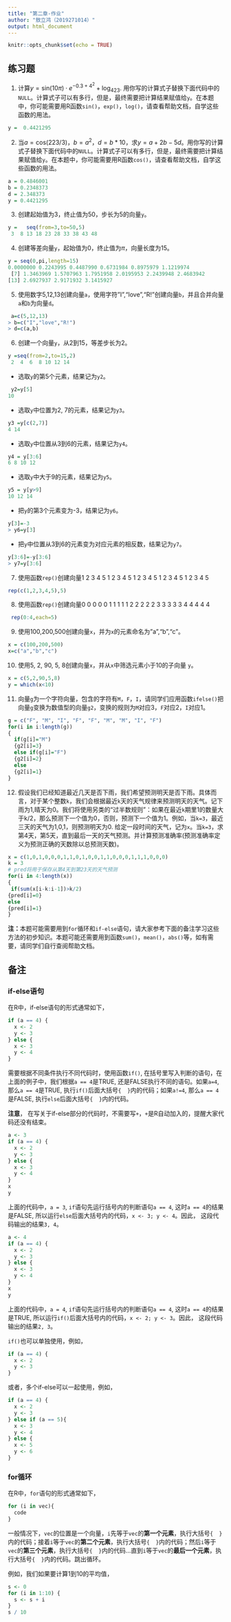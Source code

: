 ---
title: "第二章-作业"
author: "敖立鸿（2019271014）"
output: html_document
---

```{r setup, include=FALSE}
knitr::opts_chunk$set(echo = TRUE)
```


## 练习题

1. 计算$y=\mbox{sin}(10\pi)\cdot e^{-0.3+4^2} + \mbox{log}_423$. 用你写的计算式子替换下面代码中的`NULL`。计算式子可以有多行，但是，最终需要把计算结果赋值给`y`。在本题中，你可能需要用R函数`sin()`，`exp()`，`log()`，请查看帮助文档，自学这些函数的用法。

```{r}
y =  0.4421295

```

2. 当$a=\mbox{cos}(223/3)$，$b=a^2$，$d=b*10$，求$y=a+2b-5d$。用你写的计算式子替换下面代码中的`NULL`。计算式子可以有多行，但是，最终需要把计算结果赋值给`y`。在本题中，你可能需要用R函数`cos()`，请查看帮助文档，自学这些函数的用法。

```{r}
a = 0.4846001
b = 0.2348373
d = 2.348373
y = 0.4421295

```

3. 创建起始值为3，终止值为50，步长为5的向量`y`。
```{r}
y =   seq(from=3,to=50,5)
 3  8 13 18 23 28 33 38 43 48


```

4. 创建等差向量`y`，起始值为0，终止值为$\pi$，向量长度为15。
```{r}
y = seq(0,pi,length=15)
0.0000000 0.2243995 0.4487990 0.6731984 0.8975979 1.1219974
 [7] 1.3463969 1.5707963 1.7951958 2.0195953 2.2439948 2.4683942
[13] 2.6927937 2.9171932 3.1415927
```

5. 使用数字5,12,13创建向量`a`，使用字符"I","love","R!"创建向量`b`，并且合并向量`a`和`b`为向量`d`。

```{r}
 a=c(5,12,13)
> b=c("I","love","R!")
> d=c(a,b)
```

6. 创建一个向量`y`，从2到15，等差步长为2。

```{r}
y =seq(from=2,to=15,2)
 2  4  6  8 10 12 14
```

- 选取`y`的第5个元素，结果记为`y2`。

```{r}
 y2=y[5]
10
```
- 选取`y`中位置为2, 7的元素，结果记为`y3`。
```{r}
y3 =y[c(2,7)]
4 14
```

- 选取`y`中位置从3到6的元素，结果记为`y4`。
```{r}
y4 = y[3:6]
6 8 10 12
```

- 选取`y`中大于9的元素，结果记为`y5`。
```{r}
y5 = y[y>9]
10 12 14
```

- 把`y`的第3个元素变为-3，结果记为`y6`。
```{r}
y[3]=-3
> y6=y[3]
```

- 把`y`中位置从3到6的元素变为对应元素的相反数，结果记为`y7`。
```{r}
y[3:6]=-y[3:6]
> y7=y[3:6]
```

7. 使用函数`rep()`创建向量1 2 3 4 5 1 2 3 4 5 1 2 3 4 5 1 2 3 4 5 1 2 3 4 5
```{r}
rep(c(1,2,3,4,5),5)

```

8. 使用函数`rep()`创建向量0 0 0 0 0 1 1 1 1 1 2 2 2 2 2 3 3 3 3 3 4 4 4 4 4

```{r}
 rep(0:4,each=5)

```


9. 使用100,200,500创建向量`x`，并为`x`的元素命名为"a","b","c"。

```{r}
x = c(100,200,500)
x=c("a","b","c")
```


10. 使用5, 2, 90, 5, 8创建向量`x`，并从`x`中筛选元素小于10的子向量
`y`。
```{r}
x = c(5,2,90,5,8)
y = which(x<10)
```

11. 向量`g`为一个字符向量，包含的字符有`M`，`F`，`I`，请同学们应用函数`ifelse()`把向量`g`变换为数值型的向量`g2`，变换的规则为`M`对应3，`F`对应2，`I`对应1。
```{r}
g = c("F", "M", "I", "F", "F", "M", "M", "I", "F")
for(i in i:length(g))
{
  if(g[i]="M")
  {g2[i]=3}
  else if(g[i]="F")
  {g2[i]=2}
  else
  {g2[i]=1}
}
```



12. 假设我们已经知道最近几天是否下雨，我们希望预测明天是否下雨。具体而言，对于某个整数`k`，我们会根据最近`k`天的天气规律来预测明天的天气。记下雨为1,晴天为0。我们将使用另类的“过半数规则”：如果在最近`k`期里1的数量大于k/2，那么预测下一个值为0，否则，预测下一个值为1。例如，当`k=3`，最近三天的天气为1,0,1，则预测明天为0. 给定一段时间的天气，记为`x`。当`k=3`，求第4天，第5天，直到最后一天的天气预测。并计算预测准确率(预测准确率定义为预测正确的天数除以总预测天数)。

```{r}
x = c(1,0,1,0,0,0,1,1,0,1,0,0,1,1,0,0,0,1,1,1,0,0,0)
k = 3
# pred将用于保存从第4天到第23天的天气预测
for(i in 4:length(x))
{
 if(sum(x[i-k:i-1])>k/2)
{pred[i]=0}
else
{pred[i]=1}
}
```


**注：**本题可能需要用到`for`循环和`if-else`语句，请大家参考下面的备注学习这些方法的初步知识。本题可能还需要用到函数`sum()`，`mean()`，`abs()`等，如有需要，请同学们自行查阅帮助文档。









## 备注

### if-else语句
在R中，if-else语句的形式通常如下，
```{r, eval = F}
if (a == 4) {
  x <- 2
  y <- 3
} else {
  x <- 3
  y <- 4
}
```
需要根据不同条件执行不同代码时，使用函数`if()`, 在括号里写入判断的语句，在上面的例子中，我们根据`a == 4`是TRUE, 还是FALSE执行不同的语句。如果`a=4`, 那么`a == 4`是TRUE, 执行`if()`后面大括号`{  }`内的代码；如果`a!=4`, 那么`a == 4`是FALSE, 执行`else`后面大括号`{  }`内的代码。

**注意**， 在写关于if-else部分的代码时，不需要写`+`，`+`是R自动加入的，提醒大家代码还没有结束。
```{r}
a <- 3
if (a == 4) {
  x <- 2
  y <- 3
} else {
  x <- 3
  y <- 4
}
x
y
```
上面的代码中，`a = 3`, `if`语句先运行括号内的判断语句`a == 4`, 这时`a == 4`的结果是FALSE, 所以运行`else`后面大括号内的代码，`x <- 3; y <- 4`。因此， 这段代码输出的结果`3, 4`。

```{r}
a <- 4
if (a == 4) {
  x <- 2
  y <- 3
} else {
  x <- 3
  y <- 4
}
x
y
```
上面的代码中，`a = 4`, `if`语句先运行括号内的判断语句`a == 4`, 这时`a == 4`的结果是TRUE, 所以运行`if()`后面大括号内的代码，`x <- 2; y <- 3`。因此， 这段代码输出的结果`2, 3`。

`if()`也可以单独使用，例如，
```{r, eval = F}
if (a == 4) {
  x <- 2
  y <- 3
}
```

或者，多个if-else可以一起使用，例如，

```{r, eval = F}
if (a == 4) {
  x <- 2
  y <- 3
} else if (a == 5){
  x <- 3
  y <- 4
} else {
  x <- 5
  y <- 6
}

```


### for循环

在R中，`for`语句的形式通常如下，
```{r, eval = F, prompt = F}
for (i in vec){
  code
}
```
一般情况下，`vec`的位置是一个向量，`i`先等于`vec`的**第一个元素**，执行大括号`{  }`内的代码；接着`i`等于`vec`的**第二个元素**，执行大括号`{  }`内的代码；然后`i`等于`vec`的**第三个元素**，执行大括号`{  }`内的代码...直到`i`等于`vec`的**最后一个元素**，执行大括号`{  }`内的代码。跳出循环。

例如，我们如果要计算1到10的平均值，
```{r}
s <- 0
for (i in 1:10) {
  s <- s + i
}
s / 10

```





